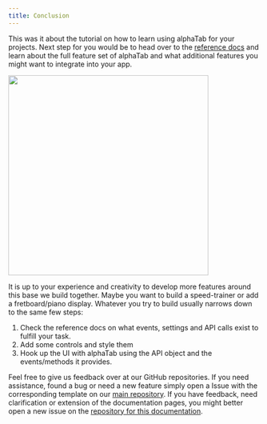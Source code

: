 ```yaml
---
title: Conclusion
---
```


This was it about the tutorial on how to learn using alphaTab for your projects. 
Next step for you would be to head over to the [reference docs](/docs/reference/settings) 
and learn about the full feature set of alphaTab and what additional features you might want to integrate into your app. 

<img src="/img/tutorial-android/result.png" height="400" />

It is up to your experience and creativity to develop more features around this base we build together. 
Maybe you want to build a speed-trainer or add a fretboard/piano display. Whatever you try to build
usually narrows down to the same few steps: 

1. Check the reference docs on what events, settings and API calls exist to fulfill your task. 
2. Add some controls and style them 
3. Hook up the UI with alphaTab using the API object and the events/methods it provides. 

Feel free to give us feedback over at our GitHub repositories. If you need assistance, found a bug or need a new feature
simply open a Issue with the corresponding template on our [main repository](https://github.com/CoderLine/alphaTab/issues).
If you have feedback, need clarification or extension of the documentation pages, you might better open a new issue on the
[repository for this documentation](https://github.com/CoderLine/alphaTabWebsite).